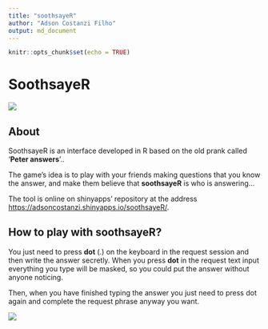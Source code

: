 ```yaml
---
title: "soothsayeR"
author: "Adson Costanzi Filho"
output: md_document
---
```


```r
knitr::opts_chunk$set(echo = TRUE)
```


# SoothsayeR

![](thumbnail.PNG)

## About

SoothsayeR is an interface developed in R based on the old prank called '**Peter answers**'..

The game's idea is to play with your friends making questions that you know the answer, and make them believe that <b>soothsayeR</b> is who is answering...

The tool is online on shinyapps' repository at the address <https://adsoncostanzi.shinyapps.io/soothsayeR/>.

## How to play with soothsayeR?

You just need to press **dot** (.) on the keyboard in the request session and then write the answer secretly. When you press **dot** in the request text input everything you type will be masked, so you could put the answer without anyone noticing.

Then, when you have finished typing the answer you just need to press dot again and complete the request phrase anyway you want.

![](app/www/img/request_ok.PNG)



